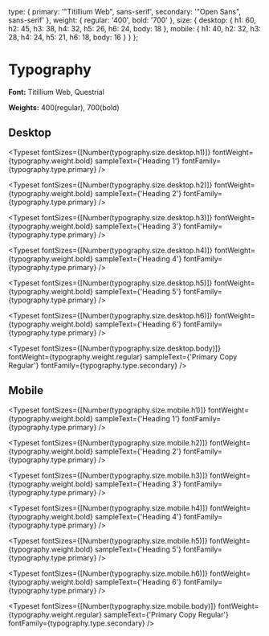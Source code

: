 
<Meta title="Typography" />

<style>
  {`
    strong {
      font-weight: bold;
    }
  `}
</style>

  type: {
    primary: '"Titillium Web", sans-serif',
    secondary: '"Open Sans", sans-serif'
  },
  weight: {
    regular: '400',
    bold: '700'
  },
  size: {
    desktop: {
      h1: 60,
      h2: 45,
      h3: 38,
      h4: 32,
      h5: 26,
      h6: 24,
      body: 18
    },
    mobile: {
      h1: 40,
      h2: 32,
      h3: 28,
      h4: 24,
      h5: 21,
      h6: 18,
      body: 16
    }
  }
};

# Typography

**Font:** Titillium Web, Questrial

**Weights:** 400(regular), 700(bold)

## Desktop

<Typeset
  fontSizes={[Number(typography.size.desktop.h1)]}
  fontWeight={typography.weight.bold}
  sampleText={'Heading 1'}
  fontFamily={typography.type.primary}
/>

<Typeset
  fontSizes={[Number(typography.size.desktop.h2)]}
  fontWeight={typography.weight.bold}
  sampleText={'Heading 2'}
  fontFamily={typography.type.primary}
/>

<Typeset
  fontSizes={[Number(typography.size.desktop.h3)]}
  fontWeight={typography.weight.bold}
  sampleText={'Heading 3'}
  fontFamily={typography.type.primary}
/>

<Typeset
  fontSizes={[Number(typography.size.desktop.h4)]}
  fontWeight={typography.weight.bold}
  sampleText={'Heading 4'}
  fontFamily={typography.type.primary}
/>

<Typeset
  fontSizes={[Number(typography.size.desktop.h5)]}
  fontWeight={typography.weight.bold}
  sampleText={'Heading 5'}
  fontFamily={typography.type.primary}
/>

<Typeset
  fontSizes={[Number(typography.size.desktop.h6)]}
  fontWeight={typography.weight.bold}
  sampleText={'Heading 6'}
  fontFamily={typography.type.primary}
/>

<Typeset
  fontSizes={[Number(typography.size.desktop.body)]}
  fontWeight={typography.weight.regular}
  sampleText={'Primary Copy Regular'}
  fontFamily={typography.type.secondary}
/>

## Mobile

<Typeset
  fontSizes={[Number(typography.size.mobile.h1)]}
  fontWeight={typography.weight.bold}
  sampleText={'Heading 1'}
  fontFamily={typography.type.primary}
/>

<Typeset
  fontSizes={[Number(typography.size.mobile.h2)]}
  fontWeight={typography.weight.bold}
  sampleText={'Heading 2'}
  fontFamily={typography.type.primary}
/>

<Typeset
  fontSizes={[Number(typography.size.mobile.h3)]}
  fontWeight={typography.weight.bold}
  sampleText={'Heading 3'}
  fontFamily={typography.type.primary}
/>

<Typeset
  fontSizes={[Number(typography.size.mobile.h4)]}
  fontWeight={typography.weight.bold}
  sampleText={'Heading 4'}
  fontFamily={typography.type.primary}
/>

<Typeset
  fontSizes={[Number(typography.size.mobile.h5)]}
  fontWeight={typography.weight.bold}
  sampleText={'Heading 5'}
  fontFamily={typography.type.primary}
/>

<Typeset
  fontSizes={[Number(typography.size.mobile.h6)]}
  fontWeight={typography.weight.bold}
  sampleText={'Heading 6'}
  fontFamily={typography.type.primary}
/>

<Typeset
  fontSizes={[Number(typography.size.mobile.body)]}
  fontWeight={typography.weight.regular}
  sampleText={'Primary Copy Regular'}
  fontFamily={typography.type.secondary}
/>
